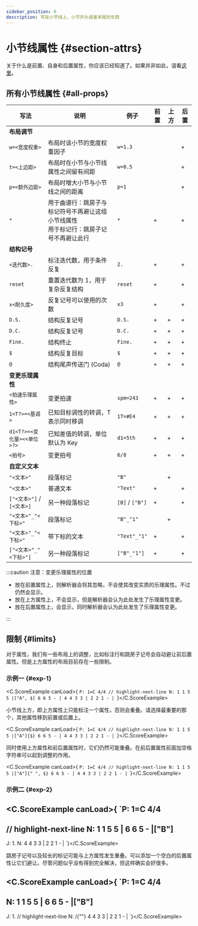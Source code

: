 ```yaml
---
sidebar_position: 6
description: 写在小节线上，小节开头或者末尾的东西
---
```


# 小节线属性 {#section-attrs}

关于什么是前置、自身和后置属性，你应该已经知道了。如果并非如此，请看[这里](/docs/reference/sections#separator-attrs)。

## 所有小节线属性 {#all-props}

|写法|说明|例子|前置|上方|后置|
|-|-|-|-|-|-|
|**布局调节**|
|`w=<宽度权重>`|布局时该小节的宽度权重因子|`w=1.3`| | |+|
|`t=<上边距>`|布局时在小节与小节线属性之间留有间距|`w=0.5`| | |+|
|`p=<额外边距>`|布局时增大小节与小节线之间的距离|`p=1`| | |+|
|`*`|用于曲谱行：跳房子与标记符号不再避让这组小节线属性<br/>用于标记行：跳房子记号不再避让此行|`*`|+| |+|
|**结构记号**|
|`<迭代数>.`|标注迭代数，用于条件反复|`2.`|+| |+|
|`reset`|重置迭代数为 1，用于复杂反复结构|`reset`|+| |+|
|`x<耐久度>`|反复记号可以使用的次数|`x3`|+| |+|
|`D.S.`|结构反复记号|`D.S.`|+|+|+|
|`D.C.`|结构反复记号|`D.C.`|+|+|+|
|`Fine.`|结构终止|`Fine.`|+|+|+|
|`$`|结构反复目标|`$`|+|+|+|
|`@`|结构尾声传送门 (Coda)|`@`|+|+|+|
|**变更乐理属性**|
|`<拍速乐理属性>`|变更拍速|`spm=243`|+|+|+|
|`1<T?>=<基调>`|已知目标调性的转调，T 表示同时移调|`1T=#E4`|+|+|+|
|`d1<T?>=<变化量><<单位>?>`|已知差值的转调，单位默认为 Key|`d1=5th`|+|+|+|
|`<拍号>`|变更拍号|`6/8`|+|+|+|
|**自定义文本**|
|`"<文本>"`|段落标记|`"B"`| |+| |
|`"<文本>"`|普通文本|`"Text"`|+| |+|
|`["<文本>"]` / `[<文本>]`|另一种段落标记|`[B]` / `["B"]`|+| |+|
|`"<文本>"_"<下标>"`|段落标记|`"B"_"1"`| |+| |
|`"<文本>"_"<下标>"`|带下标的文本|`"Text"_"1"`|+| |+|
|`["<文本>"_"<下标>"]`|另一种段落标记|`["B"_"1"]`|+| |+|

:::caution 注意：变更乐理属性的位置

- 放在前置属性上，则解析器会将其忽略，不会使其改变实质的乐理属性。不过仍然会显示。
- 放在上方属性上，不会显示，但是解析器会认为此处发生了乐理属性变更。
- 放在后置属性上，会显示，同时解析器会认为此处发生了乐理属性变更。

:::

## 限制 {#limits}

对于属性，我们有一些布局上的调整，比如标注行和跳房子记号会自动避让前后置属性。但是上方属性的布局目前存在一些限制。

### 示例一 {#exp-1}

<C.ScoreExample canLoad>{
`P: 1=C 4/4
// highlight-next-line
N: 1 1 5 5 |["A", $] 6 6 5 - | 4 4 3 3 | 2 2 1 - |
`}</C.ScoreExample>

小节线上方，即上方属性上只能标注一个属性，否则会重叠。请选择最重要的那个，其他属性移到前置或后置上。

<C.ScoreExample canLoad>{
`P: 1=C 4/4
// highlight-next-line
N: 1 1 5 5 |["A"]{$} 6 6 5 - | 4 4 3 3 | 2 2 1 - |
`}</C.ScoreExample>

同时使用上方属性和前后置属性时，它们仍然可能重叠。在前后置属性前面加空格字符串可以起到调整的作用。

<C.ScoreExample canLoad>{
`P: 1=C 4/4
// highlight-next-line
N: 1 1 5 5 |["A"]{" ", $} 6 6 5 - | 4 4 3 3 | 2 2 1 - |
`}</C.ScoreExample>

### 示例二 {#exp-2}

<C.ScoreExample canLoad>{
`P: 1=C 4/4
---
// highlight-next-line
N: 1 1 5 5 | 6 6 5 - |["B"]
---
J: 1.
N: 4 4 3 3 | 2 2 1 - |
`}</C.ScoreExample>

跳房子记号以及较长的标记可能与上方属性发生重叠。可以添加一个空白的后置属性让它们避让。尽管问题似乎没有得到完全解决，但这样确实会好很多。

<C.ScoreExample canLoad>{
`P: 1=C 4/4
---
N: 1 1 5 5 | 6 6 5 - |["B"]
---
J: 1.
// highlight-next-line
N: /{""} 4 4 3 3 | 2 2 1 - |
`}</C.ScoreExample>
